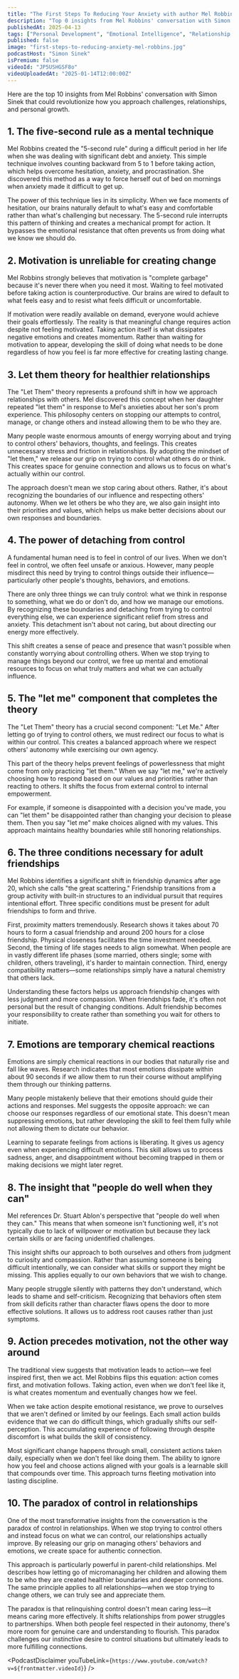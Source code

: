 ```yaml
---
title: "The First Steps To Reducing Your Anxiety with author Mel Robbins | A Bit of Optimism Podcast"
description: "Top 0 insights from Mel Robbins' conversation with Simon Sinek that could revolutionize how you approach challenges, relationships, and personal growth."
publishedAt: 2025-04-13
tags: ["Personal Development", "Emotional Intelligence", "Relationship Advice"]
published: false
image: "first-steps-to-reducing-anxiety-mel-robbins.jpg"
podcastHost: "Simon Sinek"
isPremium: false
videoId: "JP5USHGSF8o"
videoUploadedAt: "2025-01-14T12:00:00Z"
---
```



<PodcastSummaryPageLayout frontmatter={frontmatter}>

Here are the top 10 insights from Mel Robbins' conversation with Simon Sinek that could revolutionize how you approach challenges, relationships, and personal growth.

## 1. The five-second rule as a mental technique

Mel Robbins created the "5-second rule" during a difficult period in her life when she was dealing with significant debt and anxiety. This simple technique involves counting backward from 5 to 1 before taking action, which helps overcome hesitation, anxiety, and procrastination. She discovered this method as a way to force herself out of bed on mornings when anxiety made it difficult to get up.

The power of this technique lies in its simplicity. When we face moments of hesitation, our brains naturally default to what's easy and comfortable rather than what's challenging but necessary. The 5-second rule interrupts this pattern of thinking and creates a mechanical prompt for action. It bypasses the emotional resistance that often prevents us from doing what we know we should do.

## 2. Motivation is unreliable for creating change

Mel Robbins strongly believes that motivation is "complete garbage" because it's never there when you need it most. Waiting to feel motivated before taking action is counterproductive. Our brains are wired to default to what feels easy and to resist what feels difficult or uncomfortable.

If motivation were readily available on demand, everyone would achieve their goals effortlessly. The reality is that meaningful change requires action despite not feeling motivated. Taking action itself is what dissipates negative emotions and creates momentum. Rather than waiting for motivation to appear, developing the skill of doing what needs to be done regardless of how you feel is far more effective for creating lasting change.

## 3. Let them theory for healthier relationships

The "Let Them" theory represents a profound shift in how we approach relationships with others. Mel discovered this concept when her daughter repeated "let them" in response to Mel's anxieties about her son's prom experience. This philosophy centers on stopping our attempts to control, manage, or change others and instead allowing them to be who they are.

Many people waste enormous amounts of energy worrying about and trying to control others' behaviors, thoughts, and feelings. This creates unnecessary stress and friction in relationships. By adopting the mindset of "let them," we release our grip on trying to control what others do or think. This creates space for genuine connection and allows us to focus on what's actually within our control.

The approach doesn't mean we stop caring about others. Rather, it's about recognizing the boundaries of our influence and respecting others' autonomy. When we let others be who they are, we also gain insight into their priorities and values, which helps us make better decisions about our own responses and boundaries.

## 4. The power of detaching from control

A fundamental human need is to feel in control of our lives. When we don't feel in control, we often feel unsafe or anxious. However, many people misdirect this need by trying to control things outside their influence—particularly other people's thoughts, behaviors, and emotions.

There are only three things we can truly control: what we think in response to something, what we do or don't do, and how we manage our emotions. By recognizing these boundaries and detaching from trying to control everything else, we can experience significant relief from stress and anxiety. This detachment isn't about not caring, but about directing our energy more effectively.

This shift creates a sense of peace and presence that wasn't possible when constantly worrying about controlling others. When we stop trying to manage things beyond our control, we free up mental and emotional resources to focus on what truly matters and what we can actually influence.

## 5. The "let me" component that completes the theory

The "Let Them" theory has a crucial second component: "Let Me." After letting go of trying to control others, we must redirect our focus to what is within our control. This creates a balanced approach where we respect others' autonomy while exercising our own agency.

This part of the theory helps prevent feelings of powerlessness that might come from only practicing "let them." When we say "let me," we're actively choosing how to respond based on our values and priorities rather than reacting to others. It shifts the focus from external control to internal empowerment.

For example, if someone is disappointed with a decision you've made, you can "let them" be disappointed rather than changing your decision to please them. Then you say "let me" make choices aligned with my values. This approach maintains healthy boundaries while still honoring relationships.

## 6. The three conditions necessary for adult friendships

Mel Robbins identifies a significant shift in friendship dynamics after age 20, which she calls "the great scattering." Friendship transitions from a group activity with built-in structures to an individual pursuit that requires intentional effort. Three specific conditions must be present for adult friendships to form and thrive.

First, proximity matters tremendously. Research shows it takes about 70 hours to form a casual friendship and around 200 hours for a close friendship. Physical closeness facilitates the time investment needed. Second, the timing of life stages needs to align somewhat. When people are in vastly different life phases (some married, others single; some with children, others traveling), it's harder to maintain connection. Third, energy compatibility matters—some relationships simply have a natural chemistry that others lack.

Understanding these factors helps us approach friendship changes with less judgment and more compassion. When friendships fade, it's often not personal but the result of changing conditions. Adult friendship becomes your responsibility to create rather than something you wait for others to initiate.

## 7. Emotions are temporary chemical reactions

Emotions are simply chemical reactions in our bodies that naturally rise and fall like waves. Research indicates that most emotions dissipate within about 90 seconds if we allow them to run their course without amplifying them through our thinking patterns.

Many people mistakenly believe that their emotions should guide their actions and responses. Mel suggests the opposite approach: we can choose our responses regardless of our emotional state. This doesn't mean suppressing emotions, but rather developing the skill to feel them fully while not allowing them to dictate our behavior.

Learning to separate feelings from actions is liberating. It gives us agency even when experiencing difficult emotions. This skill allows us to process sadness, anger, and disappointment without becoming trapped in them or making decisions we might later regret.

## 8. The insight that "people do well when they can"

Mel references Dr. Stuart Ablon's perspective that "people do well when they can." This means that when someone isn't functioning well, it's not typically due to lack of willpower or motivation but because they lack certain skills or are facing unidentified challenges.

This insight shifts our approach to both ourselves and others from judgment to curiosity and compassion. Rather than assuming someone is being difficult intentionally, we can consider what skills or support they might be missing. This applies equally to our own behaviors that we wish to change.

Many people struggle silently with patterns they don't understand, which leads to shame and self-criticism. Recognizing that behaviors often stem from skill deficits rather than character flaws opens the door to more effective solutions. It allows us to address root causes rather than just symptoms.

## 9. Action precedes motivation, not the other way around

The traditional view suggests that motivation leads to action—we feel inspired first, then we act. Mel Robbins flips this equation: action comes first, and motivation follows. Taking action, even when we don't feel like it, is what creates momentum and eventually changes how we feel.

When we take action despite emotional resistance, we prove to ourselves that we aren't defined or limited by our feelings. Each small action builds evidence that we can do difficult things, which gradually shifts our self-perception. This accumulating experience of following through despite discomfort is what builds the skill of consistency.

Most significant change happens through small, consistent actions taken daily, especially when we don't feel like doing them. The ability to ignore how you feel and choose actions aligned with your goals is a learnable skill that compounds over time. This approach turns fleeting motivation into lasting discipline.

## 10. The paradox of control in relationships

One of the most transformative insights from the conversation is the paradox of control in relationships. When we stop trying to control others and instead focus on what we can control, our relationships actually improve. By releasing our grip on managing others' behaviors and emotions, we create space for authentic connection.

This approach is particularly powerful in parent-child relationships. Mel describes how letting go of micromanaging her children and allowing them to be who they are created healthier boundaries and deeper connections. The same principle applies to all relationships—when we stop trying to change others, we can truly see and appreciate them.

The paradox is that relinquishing control doesn't mean caring less—it means caring more effectively. It shifts relationships from power struggles to partnerships. When both people feel respected in their autonomy, there's more room for genuine care and understanding to flourish. This paradox challenges our instinctive desire to control situations but ultimately leads to more fulfilling connections.

<PodcastDisclaimer
  youTubeLink={`https://www.youtube.com/watch?v=${frontmatter.videoId}`}
/>

</PodcastSummaryPageLayout>

